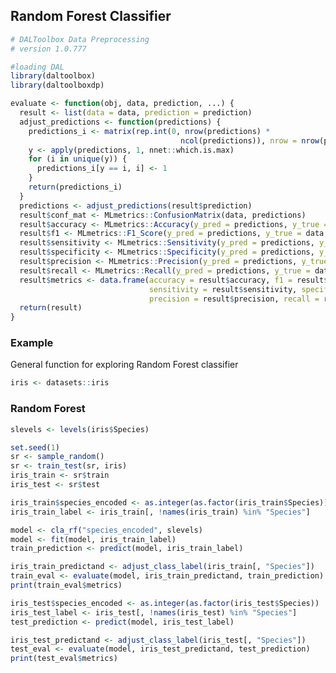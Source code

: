 ## Random Forest Classifier

```r
# DALToolbox Data Preprocessing
# version 1.0.777

#loading DAL
library(daltoolbox) 
library(daltoolboxdp)

evaluate <- function(obj, data, prediction, ...) {
  result <- list(data = data, prediction = prediction)
  adjust_predictions <- function(predictions) {
    predictions_i <- matrix(rep.int(0, nrow(predictions) *
                                      ncol(predictions)), nrow = nrow(predictions), ncol = ncol(predictions))
    y <- apply(predictions, 1, nnet::which.is.max)
    for (i in unique(y)) {
      predictions_i[y == i, i] <- 1
    }
    return(predictions_i)
  }
  predictions <- adjust_predictions(result$prediction)
  result$conf_mat <- MLmetrics::ConfusionMatrix(data, predictions)
  result$accuracy <- MLmetrics::Accuracy(y_pred = predictions, y_true = data)
  result$f1 <- MLmetrics::F1_Score(y_pred = predictions, y_true = data, positive = 1)
  result$sensitivity <- MLmetrics::Sensitivity(y_pred = predictions, y_true = data, positive = 1)
  result$specificity <- MLmetrics::Specificity(y_pred = predictions, y_true = data, positive = 1)
  result$precision <- MLmetrics::Precision(y_pred = predictions, y_true = data, positive = 1)
  result$recall <- MLmetrics::Recall(y_pred = predictions, y_true = data, positive = 1)
  result$metrics <- data.frame(accuracy = result$accuracy, f1 = result$f1,
                               sensitivity = result$sensitivity, specificity = result$specificity,
                               precision = result$precision, recall = result$recall)
  return(result)
}
```

### Example
General function for exploring Random Forest classifier

```r
iris <- datasets::iris
```

### Random Forest

```r
slevels <- levels(iris$Species)

set.seed(1)
sr <- sample_random()
sr <- train_test(sr, iris)
iris_train <- sr$train
iris_test <- sr$test

iris_train$species_encoded <- as.integer(as.factor(iris_train$Species))
iris_train_label <- iris_train[, !names(iris_train) %in% "Species"]

model <- cla_rf("species_encoded", slevels)
model <- fit(model, iris_train_label)
train_prediction <- predict(model, iris_train_label)

iris_train_predictand <- adjust_class_label(iris_train[, "Species"])
train_eval <- evaluate(model, iris_train_predictand, train_prediction)
print(train_eval$metrics)

iris_test$species_encoded <- as.integer(as.factor(iris_test$Species))
iris_test_label <- iris_test[, !names(iris_test) %in% "Species"]
test_prediction <- predict(model, iris_test_label)

iris_test_predictand <- adjust_class_label(iris_test[, "Species"])
test_eval <- evaluate(model, iris_test_predictand, test_prediction)
print(test_eval$metrics)
```
